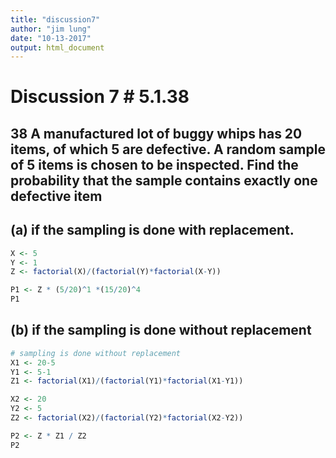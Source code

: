 ---
title: "discussion7"
author: "jim lung"
date: "10-13-2017"
output: html_document
---
# Discussion 7 # 5.1.38

## 38 A manufactured lot of buggy whips has 20 items, of which 5 are defective. A random sample of 5 items is chosen to be inspected. Find the probability that the sample contains exactly one defective item

## (a) if the sampling is done with replacement.

```{r}
X <- 5
Y <- 1
Z <- factorial(X)/(factorial(Y)*factorial(X-Y))

P1 <- Z * (5/20)^1 *(15/20)^4
P1
```

## (b) if the sampling is done without replacement

```{r}
# sampling is done without replacement
X1 <- 20-5
Y1 <- 5-1
Z1 <- factorial(X1)/(factorial(Y1)*factorial(X1-Y1))

X2 <- 20
Y2 <- 5
Z2 <- factorial(X2)/(factorial(Y2)*factorial(X2-Y2))

P2 <- Z * Z1 / Z2
P2
```
